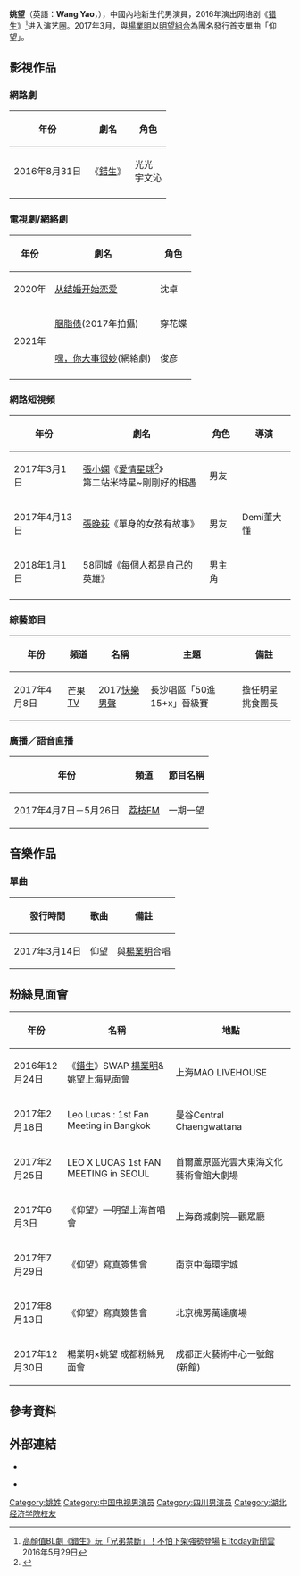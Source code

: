 {{藝人
| 姓名     = 姚望
| 類型     = 男演員
| 圖片     = 告白的话语太多 就一个眼神足够 (姚望).jpg
| 圖片尺寸 = 
| 圖片簡介 = 
| 本名     = 
| 外文名   = 
| 外文     = 
| 羅馬拼音 = Yao Wang
| 英文名   = Lucas
| 綽號     = 奶望、學長
| 其他藝名 = 
| 國籍     = {{PRC}} 
| 民族     = [[漢族|漢族]] 
| 籍貫     = [[四川省|四川省]]
| 出生日期 = {{birth_date_and_age|1992|2|18}}
| 出生地點 = {{PRC}}[[四川省|四川省]][[成都|成都]]
| 逝世日期 = 
| 逝世地點 = 
| 職業     = [[演員|演員]]、[[歌手|歌手]]
| 語言     = [[漢語|漢語]]
| 宗教信仰 = 
| 配偶     = 
| 兒女     = 
| 演奏樂器 = 
| 出道作   = 《[[錯生|錯生]]》
| 出道日期 = 2016年
| 代表作   = 《[[錯生|錯生]]》
| 活躍年代 = 2016年-至今
| 唱片公司 = 
| 經紀公司 = [[華誼兄弟|華誼兄弟]]聚星文化
| 網站     = 
| 相關團體 = [[明望組合|明望組合]]
| 獎項     = 
| IMDb    = 
| 現任成員 = 
| 過往成員 = 
| 簽名     = 
}}
{{Redirect2|姚望|中華人民共和國政治人物|姚望 (政治人物)}}

'''姚望'''（英語：'''Wang Yao'''，{{bd|1992年|2月18日|}}），中國內地新生代男演員，2016年演出网络剧《[[错生|错生]]》<REF>
[http://star.ettoday.net/news/707123 高顏值BL劇《錯生》玩「兄弟禁斷」！不怕下架強勢登場] {{Wayback|url=http://star.ettoday.net/news/707123 |date=20170305002402 }} [[ETtoday新聞雲|ETtoday新聞雲]] 2016年5月29日
</REF>进入演艺圈。2017年3月，與[[楊業明|楊業明]]以[[明望組合|明望組合]]為團名發行首支單曲「仰望」。

==影視作品==
=== 網路劇 ===
{| class="wikitable" width="40%"
!年份!!劇名!!角色
|-
|2016年8月31日||《[[錯生|錯生]]》||光光<br>宇文沁
|-
|}

===電視劇/網絡劇===
{| class="wikitable" width=40%
!年份!!劇名!!角色
|-
|2020年||  [[从结婚开始恋爱|从结婚开始恋爱]]|| 沈卓
|-
| rowspan="2" |2021年||  [[胭脂债|胭脂债]](2017年拍攝)|| 穿花蝶
|-
|   [[嘿，你大事很妙|嘿，你大事很妙]](網絡劇)|| 俊彦
|-
|}

=== 網路短視頻 ===
{| class="wikitable"
!年份!!劇名!!角色!!導演
|-
|2017年3月1日||[[張小嫻|張小嫻]]《[[愛情星球|愛情星球]]<ref>{{Cite web |url=http://tw.weibo.com/2299413505 |title=張小嫻的愛情星球 台灣微博 |accessdate=2017-03-21 |archive-date=2017-03-22 |archive-url=https://web.archive.org/web/20170322015949/http://tw.weibo.com/2299413505 |dead-url=no }}</ref>》<br>第二站米特星~剛剛好的相遇||男友||
|-
|2017年4月13日||[[張晚荻|張晚荻]]《單身的女孩有故事》||男友||Demi董大懂
|-
|2018年1月1日||58同城《每個人都是自己的英雄》||男主角||
|-
|}
 
=== 綜藝節目 ===
{| class="wikitable"
!年份!!頻道!!名稱!!主題!!備註
|-
|2017年4月8日||[[芒果TV|芒果TV]]||2017[[快樂男聲|快樂男聲]]||長沙唱區「50進15+x」晉級賽||擔任明星挑食團長
|}

===廣播／語音直播===
{| class="wikitable"
!年份!!頻道!!節目名稱
|-
|2017年4月7日－5月26日||[[荔枝FM|荔枝FM]]||一期一望
|}

==音樂作品==
=== 單曲 ===
{| class="wikitable" width=40%
!發行時間!!歌曲!!備註
|-
|2017年3月14日||仰望||與[[楊業明|楊業明]]合唱
|}

== 粉絲見面會 ==
{| class="wikitable"
!年份!!名稱!!地點
|-
|2016年12月24日||《[[錯生|錯生]]》SWAP [[楊業明|楊業明]]&姚望上海見面會||上海MAO LIVEHOUSE
|-
|2017年2月18日||Leo Lucas : 1st Fan Meeting in Bangkok||曼谷Central Chaengwattana
|-
|2017年2月25日||LEO X LUCAS 1st FAN MEETING in SEOUL||首爾蘆原區光雲大東海文化藝術會館大劇場
|-
|2017年6月3日||《仰望》—明望上海首唱會||上海商城劇院—觀眾廳
|-
|2017年7月29日||《仰望》寫真簽售會 ||南京中海環宇城
|-
|2017年8月13日||《仰望》寫真簽售會 ||北京槐房萬達廣場
|-
|2017年12月30日||楊業明×姚望 成都粉絲見面會||成都正火藝術中心一號館(新館)
|}

== 參考資料 == 
{{reflist}}

== 外部連結 == 
*{{weibo|5922952768|姚望}}

[[Category:姚姓|Category:姚姓]]
[[Category:中国电视男演员|Category:中国电视男演员]]
[[Category:四川男演员|Category:四川男演员]]
[[Category:湖北经济学院校友|Category:湖北经济学院校友]]

*{{Instagram|https://www.instagram.com/hama.yao/|姚望}}